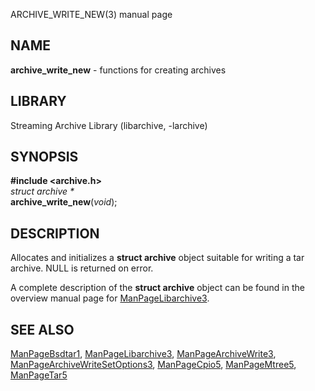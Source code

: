 ARCHIVE_WRITE_NEW(3) manual page 
== NAME == 
'''archive_write_new''' 
- functions for creating archives 
== LIBRARY == 
Streaming Archive Library (libarchive, -larchive) 
== SYNOPSIS == 
'''<nowiki>#include <archive.h></nowiki>''' 
<br> 
''struct archive *'' 
<br> 
'''archive_write_new'''(''void''); 
== DESCRIPTION == 
Allocates and initializes a 
'''struct archive''' 
object suitable for writing a tar archive. 
NULL 
is returned on error. 

A complete description of the 
'''struct archive''' 
object can be found in the overview manual page for 
[[ManPageLibarchive3]]. 
== SEE ALSO == 
[[ManPageBsdtar1]], 
[[ManPageLibarchive3]], 
[[ManPageArchiveWrite3]], 
[[ManPageArchiveWriteSetOptions3]], 
[[ManPageCpio5]], 
[[ManPageMtree5]], 
[[ManPageTar5]] 
